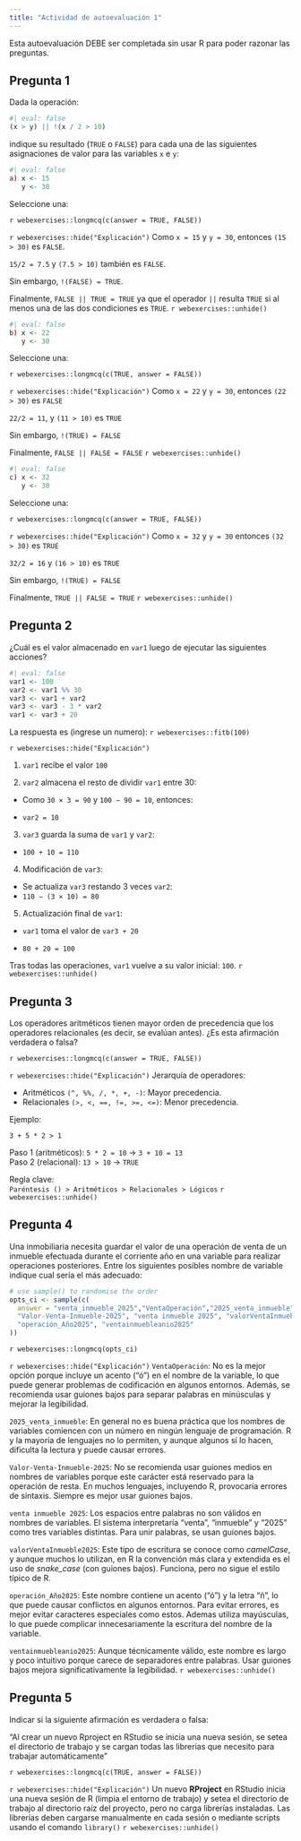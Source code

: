 ---
title: "Actividad de autoevaluación 1"
---

```{=latex}
\thispagestyle{primerapagina}
```

::: {.info data-latex=""}
Esta autoevaluación DEBE ser completada sin usar R para poder razonar las preguntas.
:::

## Pregunta 1

Dada la operación:

```{r}
#| eval: false
(x > y) || !(x / 2 > 10)
```

indique su resultado (`TRUE` o `FALSE`) para cada una de las siguientes asignaciones de valor para las variables `x` e `y`:

```{r}
#| eval: false
a) x <- 15
   y <- 30
```

Seleccione una:

`r webexercises::longmcq(c(answer = TRUE, FALSE))`

`r webexercises::hide("Explicación")`
Como `x = 15` y `y = 30`, entonces `(15 > 30)` es `FALSE`.

`15/2 = 7.5` y `(7.5 > 10)` también es `FALSE`.

Sin embargo, `!(FALSE) = TRUE`.

Finalmente, `FALSE || TRUE = TRUE` ya que el operador `||`  resulta `TRUE` si al menos una de las dos condiciones es `TRUE`.
`r webexercises::unhide()`

```{r}
#| eval: false
b) x <- 22
   y <- 30
```

Seleccione una:

`r webexercises::longmcq(c(TRUE, answer = FALSE))`

`r webexercises::hide("Explicación")`
Como `x = 22` y `y = 30`, entonces `(22 > 30)` es `FALSE`

`22/2 = 11`, y `(11 > 10)` es `TRUE`

Sin embargo, `!(TRUE) = FALSE`

Finalmente, `FALSE || FALSE = FALSE`
`r webexercises::unhide()`


```{r}
#| eval: false
c) x <- 32
   y <- 30
```

Seleccione una:

`r webexercises::longmcq(c(answer = TRUE, FALSE))`

`r webexercises::hide("Explicación")`
Como `x = 32` y `y = 30` entonces `(32 > 30)` es `TRUE`

`32/2 = 16` y `(16 > 10)` es `TRUE`

Sin embargo, `!(TRUE) = FALSE`

Finalmente, `TRUE || FALSE = TRUE`
`r webexercises::unhide()`

## Pregunta 2

¿Cuál es el valor almacenado en `var1` luego de ejecutar las siguientes acciones? 

```{r}
#| eval: false
var1 <- 100
var2 <- var1 %% 30
var3 <- var1 + var2
var3 <- var3 - 3 * var2
var1 <- var3 + 20

```

La respuesta es (ingrese un numero): `r webexercises::fitb(100)`

`r webexercises::hide("Explicación")`

1) `var1` recibe el valor `100`

2) `var2` almacena el resto de dividir `var1` entre 30:

- Como `30 × 3 = 90` y `100 − 90 = 10`, entonces:

- `var2 = 10`

3) `var3` guarda la suma de `var1` y `var2`:

 - `100 + 10 = 110`
 
4) Modificación de `var3`:

- Se actualiza `var3` restando 3 veces `var2`:
- `110 − (3 × 10) = 80`

5) Actualización final de `var1`:

- `var1` toma el valor de `var3 + 20`

- `80 + 20 = 100`

Tras todas las operaciones, `var1` vuelve a su valor inicial: `100`.
`r webexercises::unhide()`

## Pregunta 3

Los operadores aritméticos tienen mayor orden de precedencia que los operadores relacionales (es decir, se evalúan antes). ¿Es esta afirmación verdadera o falsa?

`r webexercises::longmcq(c(answer = TRUE, FALSE))`

`r webexercises::hide("Explicación")`
Jerarquía de operadores:

- Aritméticos `(^, %%, /, *, +, -)`: Mayor precedencia.<br>
- Relacionales `(>, <, ==, !=, >=, <=)`: Menor precedencia.<br>

Ejemplo:

`3 + 5 * 2 > 1`

Paso 1 (aritméticos): `5 * 2 = 10` → `3 + 10 = 13`<br>
Paso 2 (relacional): `13 > 10` → `TRUE`


Regla clave:<br>
`Paréntesis () > Aritméticos > Relacionales > Lógicos`
`r webexercises::unhide()`

## Pregunta 4
Una inmobiliaria necesita guardar el valor de una operación de venta de un inmueble efectuada durante el corriente año en una variable para realizar operaciones posteriores. Entre los siguientes posibles nombre de variable indique cual sería el más adecuado:

```{r, include=FALSE}
# use sample() to randomise the order
opts_ci <- sample(c(
  answer = "venta_inmueble_2025","VentaOperación","2025_venta_inmueble",
  "Valor-Venta-Inmueble-2025", "venta inmueble 2025", "valorVentaInmueble2025", 
  "operación_Año2025", "ventainmuebleanio2025"
))
```

`r webexercises::longmcq(opts_ci)`

`r webexercises::hide("Explicación")`
`VentaOperación`: No es la mejor opción porque incluye un acento ("ó") en el nombre de la variable, lo que puede generar problemas de codificación en algunos entornos. Además, se recomienda usar guiones bajos para separar palabras en minúsculas y mejorar la legibilidad.

`2025_venta_inmueble`: En general no es buena práctica que los nombres de variables comiencen con un número en ningún lenguaje de programación. R y la mayoría de lenguajes no lo permiten, y aunque algunos sí lo hacen, dificulta la lectura y puede causar errores.

`Valor-Venta-Inmueble-2025`: No se recomienda usar guiones medios en nombres de variables porque este carácter está reservado para la operación de resta. En muchos lenguajes, incluyendo R, provocaría errores de sintaxis. Siempre es mejor usar guiones bajos.

`venta inmueble 2025`: Los espacios entre palabras no son válidos en nombres de variables. El sistema interpretaría "venta", "inmueble" y "2025" como tres variables distintas. Para unir palabras, se usan guiones bajos.

`valorVentaInmueble2025`: Este tipo de escritura se conoce como *camelCase*, y aunque muchos lo utilizan, en R la convención más clara y extendida es el uso de *snake_case* (con guiones bajos). Funciona, pero no sigue el estilo típico de R.

`operación_Año2025`: Este nombre contiene un acento ("ó") y la letra "ñ", lo que puede causar conflictos en algunos entornos. Para evitar errores, es mejor evitar caracteres especiales como estos. Ademas utiliza mayúsculas, lo que puede complicar innecesariamente la escritura del nombre de la variable.

`ventainmuebleanio2025`: Aunque técnicamente válido, este nombre es largo y poco intuitivo porque carece de separadores entre palabras. Usar guiones bajos mejora significativamente la legibilidad.
`r webexercises::unhide()`

## Pregunta 5

Indicar si la siguiente afirmación es verdadera o falsa:

“Al crear un nuevo Rproject en RStudio se inicia una nueva sesión, se setea el directorio de trabajo y se cargan todas las librerias que necesito para trabajar automáticamente”

`r webexercises::longmcq(c(TRUE, answer = FALSE))`

`r webexercises::hide("Explicación")`
Un nuevo **RProject** en RStudio inicia una nueva sesión de R (limpia el entorno de trabajo) y setea el directorio de trabajo al directorio raíz del proyecto, pero no carga librerías instaladas. Las librerías deben cargarse manualmente en cada sesión o mediante scripts usando el comando `library()`
`r webexercises::unhide()`

